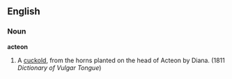 ==English==
===Noun===
'''acteon'''
# {{vulgar}} A [[cuckold]], from the horns planted on the head of Acteon by Diana. (1811 ''Dictionary of Vulgar Tongue'')